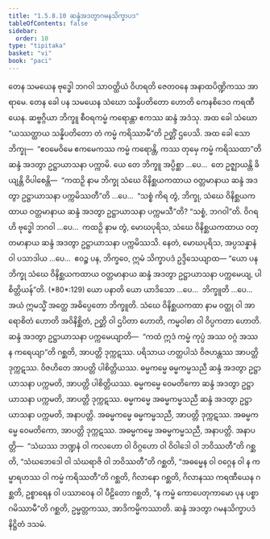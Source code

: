 ```yaml
---
title: "1.5.8.10 ဆန္ဒံအဒတွာဂမနသိက္ခာပဒ"
tableOfContents: false
sidebar:
  order: 10
type: "tipitaka"
basket: "vi"
book: "paci"
---
```



<DynamicBreadcrumb />

<Division number="479" book="paci" e="ch" v="2" p="200">

<Paragraph number="1411" book="paci">
တေန သမယေန ဗုဒ္ဓေါ ဘဂဝါ သာဝတ္ထိယံ ဝိဟရတိ ဇေတဝနေ အနာထပိဏ္ဍိကဿ အာရာမေ. တေန ခေါ ပန သမယေန သံဃော သန္နိပတိတော ဟောတိ ကေနစိဒေဝ ကရဏီယေန. ဆဗ္ဗဂ္ဂိယာ ဘိက္ခူ စီဝရကမ္မံ ကရောန္တာ ဧကဿ ဆန္ဒံ အဒံသု. အထ ခေါ သံဃော “ယဿတ္ထာယ သန္နိပတိတော တံ ကမ္မံ ကရိဿာမီ”တိ ဉတ္တိံ ဌပေသိ. အထ ခေါ သော ဘိက္ခု—  “ဧဝမေဝိမေ ဧကမေကဿ ကမ္မံ ကရောန္တိ, ကဿ တုမှေ ကမ္မံ ကရိဿထာ”တိ ဆန္ဒံ အဒတွာ ဥဋ္ဌာယာသနာ ပက္ကာမိ.
</Paragraph>

<Paragraph number="1412" book="paci">
ယေ တေ ဘိက္ခူ အပ္ပိစ္ဆာ …ပေ…  တေ ဥဇ္ဈာယန္တိ ခိယျန္တိ ဝိပါစေန္တိ—  “ကထဉှိ နာမ ဘိက္ခု သံဃေ ဝိနိစ္ဆယကထာယ ဝတ္တမာနာယ ဆန္ဒံ အဒတွာ ဥဋ္ဌာယာသနာ ပက္ကမိဿတီ”တိ …ပေ…  “သစ္စံ ကိရ တွံ, ဘိက္ခု, သံဃေ ဝိနိစ္ဆယကထာယ ဝတ္တမာနာယ ဆန္ဒံ အဒတွာ ဥဋ္ဌာယာသနာ ပက္ကမသီ”တိ? “သစ္စံ, ဘဂဝါ”တိ. ဝိဂရဟိ ဗုဒ္ဓေါ ဘဂဝါ …ပေ…  ကထဉှိ နာမ တွံ, မောဃပုရိသ, သံဃေ ဝိနိစ္ဆယကထာယ ဝတ္တမာနာယ ဆန္ဒံ အဒတွာ ဥဋ္ဌာယာသနာ ပက္ကမိဿသိ. နေတံ, မောဃပုရိသ, အပ္ပသန္နာနံ ဝါ ပသာဒါယ …ပေ…  ဧဝဉ္စ ပန, ဘိက္ခဝေ, ဣမံ သိက္ခာပဒံ ဥဒ္ဒိသေယျာထ—
</Paragraph>

</Division>
<Division number="480" book="paci" e="ch" v="2" p="200">

<Paragraph number="1413" book="paci">
<Emphasis>“ယော ပန ဘိက္ခု သံဃေ ဝိနိစ္ဆယကထာယ ဝတ္တမာနာယ ဆန္ဒံ အဒတွာ ဥဋ္ဌာယာသနာ ပက္ကမေယျ, ပါစိတ္တိယန်”</Emphasis>တိ. (*80*:<Emphasis>129</Emphasis>)
</Paragraph>

</Division>
<Division number="481" book="paci" e="ch" v="2" p="201">

<Paragraph number="1414" book="paci">
<Emphasis>ယော ပနာ</Emphasis>တိ ယော ယာဒိသော …ပေ…  <Emphasis>ဘိက္ခူ</Emphasis>တိ …ပေ…  အယံ ဣမသ္မိံ အတ္ထေ အဓိပ္ပေတော ဘိက္ခူတိ.
</Paragraph>

<Paragraph number="1415" book="paci">
<Emphasis>သံဃေ ဝိနိစ္ဆယကထာ</Emphasis> နာမ ဝတ္ထု ဝါ အာရောစိတံ ဟောတိ အဝိနိစ္ဆိတံ, ဉတ္တိ ဝါ ဌပိတာ ဟောတိ, ကမ္မဝါစာ ဝါ ဝိပ္ပကတာ ဟောတိ.
</Paragraph>

<Paragraph number="1416" book="paci">
<Emphasis>ဆန္ဒံ အဒတွာ ဥဋ္ဌာယာသနာ ပက္ကမေယျာ</Emphasis>တိ—  “ကထံ ဣဒံ ကမ္မံ ကုပ္ပံ အဿ ဝဂ္ဂံ အဿ န ကရေယျာ”တိ ဂစ္ဆတိ, အာပတ္တိ ဒုက္ကဋဿ. ပရိသာယ ဟတ္ထပါသံ ဝိဇဟန္တဿ အာပတ္တိ ဒုက္ကဋဿ. ဝိဇဟိတေ အာပတ္တိ ပါစိတ္တိယဿ.
</Paragraph>

</Division>
<Division number="482" book="paci" e="ch" v="2" p="201">

<Paragraph number="1417" book="paci">
ဓမ္မကမ္မေ ဓမ္မကမ္မသညီ ဆန္ဒံ အဒတွာ ဥဋ္ဌာယာသနာ ပက္ကမတိ, အာပတ္တိ ပါစိတ္တိယဿ. ဓမ္မကမ္မေ ဝေမတိကော ဆန္ဒံ အဒတွာ ဥဋ္ဌာယာသနာ ပက္ကမတိ, အာပတ္တိ ဒုက္ကဋဿ. ဓမ္မကမ္မေ အဓမ္မကမ္မသညီ ဆန္ဒံ အဒတွာ ဥဋ္ဌာယာသနာ ပက္ကမတိ, အနာပတ္တိ. အဓမ္မကမ္မေ ဓမ္မကမ္မသညီ, အာပတ္တိ ဒုက္ကဋဿ. အဓမ္မကမ္မေ ဝေမတိကော, အာပတ္တိ ဒုက္ကဋဿ. အဓမ္မကမ္မေ အဓမ္မကမ္မသညီ, အနာပတ္တိ.
</Paragraph>

</Division>
<Division number="483" book="paci" e="ch" v="2" p="201">

<Paragraph number="1418" book="paci">
အနာပတ္တိ—  “သံဃဿ ဘဏ္ဍနံ ဝါ ကလဟော ဝါ ဝိဂ္ဂဟော ဝါ ဝိဝါဒေါ ဝါ ဘဝိဿတီ”တိ ဂစ္ဆတိ, “သံဃဘေဒေါ ဝါ သံဃရာဇိ ဝါ ဘဝိဿတီ”တိ ဂစ္ဆတိ, “အဓမ္မေန ဝါ ဝဂ္ဂေန ဝါ န ကမ္မာရဟဿ ဝါ ကမ္မံ ကရိဿတီ”တိ ဂစ္ဆတိ, ဂိလာနော ဂစ္ဆတိ, ဂိလာနဿ ကရဏီယေန ဂစ္ဆတိ, ဥစ္စာရေန ဝါ ပဿာဝေန ဝါ ပီဠိတော ဂစ္ဆတိ, “န ကမ္မံ ကောပေတုကာမော ပုန ပစ္စာဂမိဿာမီ”တိ ဂစ္ဆတိ, ဥမ္မတ္တကဿ, အာဒိကမ္မိကဿာတိ.

</Paragraph>
</Division>

<Paragraph number="1419" type="center" book="paci">
ဆန္ဒံ အဒတွာ ဂမနသိက္ခာပဒံ နိဋ္ဌိတံ ဒသမံ.
</Paragraph>